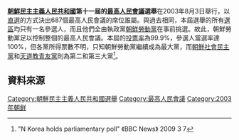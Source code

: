 {{noteTA
|G1=Country
|1=zh:北朝鮮; zh-cn:朝鲜; zh-tw:朝鮮; zh-hk:朝鮮; zh-sg:朝鲜;
}}

{{Infobox election
| election_name = 2003年朝鮮民主主義人民共和國最高人民會議選舉
| country = North Korea
| type = 议会
| ongoing = no
| previous_election = 1998年朝鮮民主主義人民共和國最高人民會議選舉
| previous_year = 1998年
| next_election = 2009年朝鮮民主主義人民共和國最高人民會議選舉
| next_year = 2009年
| seats_for_election = 所有687個[[最高人民會議|最高人民會議]]席位 
| majority_seats = 344
| election_date = 2003年10月3日

| image1             = [[File:Kim_Jong-il_2011-5_(cropped).jpg|100x100px]]
| leader1            = [[金正日|金正日]]
| party1             = 朝鮮勞動黨
| color1             = FF0000
| leader_since1      = 1997年10月
| leaders_seat1      = 
| last_election1     = 649
| seats1             = 不詳
| seat_change1       = 
| popular_vote1      = 
| percentage1        = 
| swing1             = 

| image2             = [[Image:Silver_-_replace_this_image_male.svg|100x100px]]
| leader2            = [[金英大|金英大]]
| party2             = 朝鮮社會民主黨
| color2             = FFB9C5
| leader_since2      = 1998年8月
| leaders_seat2      = 
| last_election2     = 53
| seats2             = 不詳
| seat_change2       = 
| popular_vote2      = 
| percentage2        = 
| swing2             = 

| image3             = [[Image:Silver_-_replace_this_image_male.svg|100x100px]]
| leader3            = [[柳美英|柳美英]]
| party3             = 天道教青友黨
| color3             = A24A00
| leader_since3      = 1993年7月
| leaders_seat3      = 
| last_election3     = 23
| seats3             = 不詳
| seat_change3       = 
| popular_vote3      = 
| percentage3        = 
| swing3             = 

}}

'''[[朝鮮民主主義人民共和國|朝鮮民主主義人民共和國]]第十一屆的[[最高人民會議|最高人民會議]]選舉'''在2003年8月3日舉行，以[[直接選舉|直選]]的方式決出687個最高人民會議的席位誰屬。與過去相同，本屆選舉的所有[[選區|選區]]均只有一名參選人，而且他們全由執政黨[[朝鮮勞動黨|朝鮮勞動黨]]在事前挑選。故此，朝鮮勞動黨足以控制整個的最高人民會議。本屆的[[投票率|投票率]]為99.9%，參選人當選率達100%，但各黨所得票數不明，只知朝鮮勞動黨繼續成為最大黨，而[[朝鮮社會民主黨|朝鮮社會民主黨]]和[[天道教青友黨|天道教青友黨]]則為第二和第三大黨<ref>"N Korea holds parliamentary poll" 《BBC News》 2009 3 7</ref>。

==資料來源==
{{Reflist}}

{{North Korean elections}}
[[Category:朝鮮民主主義人民共和國選舉|Category:朝鮮民主主義人民共和國選舉]]
[[Category:最高人民會議|Category:最高人民會議]]
[[Category:2003年朝鲜|Category:2003年朝鲜]]
{{朝鲜小作品}}